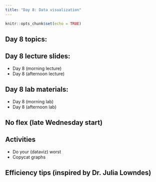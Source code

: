 ```yaml
---
title: "Day 8: Data visualization"
---
```


```r
knitr::opts_chunk$set(echo = TRUE)
```

## Day 8 topics: 

## Day 8 lecture slides:

- Day 8 (morning lecture)
- Day 8 (afternoon lecture)

## Day 8 lab materials:

- Day 8 (morning lab)
- Day 8 (afternoon lab)

## No flex (late Wednesday start)

## Activities

- Do your (dataviz) worst
- Copycat graphs

## Efficiency tips (inspired by Dr. Julia Lowndes)
